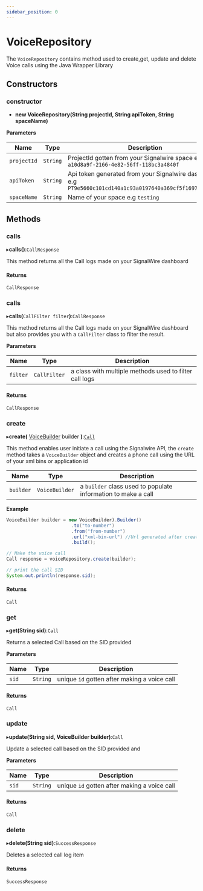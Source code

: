 ```yaml
---
sidebar_position: 0
---
```


# VoiceRepository

The `VoiceRepository` contains method used to create,get, update and delete Voice calls using the Java Wrapper Library

## Constructors

### constructor

- **new VoiceRepository(String projectId, String apiToken, String spaceName)**

**Parameters**

| Name | Type | Description |
| ---- | ---- | ----------- |
| `projectId` | `String` | ProjectId gotten from your Signalwire space e.g `a10d8a9f-2166-4e82-56ff-118bc3a4840f` |
| `apiToken` | `String` | Api token generated from your Signalwire dashboard e.g `PT9e5660c101cd140a1c93a0197640a369cf5f16975a0079c9`|
| `spaceName` | `String` | Name of your space e.g `testing` |

## Methods

### calls
▸**calls()**:`CallResponse`

This method returns all the Call logs made on your SignalWire dashboard

#### Returns
`CallResponse`

### calls
▸**calls(**`CallFilter filter`**)**:`CallResponse`

This method returns all the Call logs made on your SignalWire dashboard but also provides you with a `CallFilter` class to filter the result.

**Parameters**

|Name|Type|Description|
|---|----|----|
|`filter`| `CallFilter` | a class with multiple methods used to filter call logs |

#### Returns
`CallResponse`

### create
▸**create(** [VoiceBuilder]("") builder **)**:[`Call`]("")

This method enables user initiate a call using the Signalwire API, the `create` method takes a `VoiceBuilder` object and creates a phone call using the URL of your xml bins or application id

|Name|Type|Description|
|---|----|----|
|`builder`| `VoiceBuilder` | a `builder` class used to populate information to make a call |

**Example**

```java
VoiceBuilder builder = new VoiceBuilder).Builder()
                        .to("to-number")
                        .from("from-number")
                        .url("xml-bin-url") //Url generated after creating xml bin
                        .build();

// Make the voice call
Call response = voiceRepository.create(builder);

// print the call SID
System.out.println(response.sid);
```

#### Returns
`Call`

### get
▸**get(String sid)**:`Call`

Returns a selected Call based on the SID provided

**Parameters**

|Name|Type|Description |
|----|----| -----|
|`sid` |`String` | unique `id` gotten after making a voice call |

#### Returns
`Call`

### update
▸**update(String sid, VoiceBuilder builder)**:`Call`

Update a selected call based on the SID provided and

**Parameters**

|Name|Type|Description |
|----|----| -----|
|`sid` |`String` | unique `id` gotten after making a voice call |

#### Returns
`Call`


### delete
▸**delete(String sid)**:`SuccessResponse`

Deletes a selected call log item

#### Returns
`SuccessResponse`